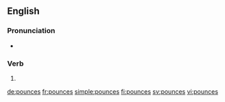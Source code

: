 ==English==

===Pronunciation===
* {{IPA|/ˈpaʊnsɪz/|lang=en}}

===Verb===
{{head|en|verb form}}

# {{en-third-person singular of|pounce}}

[[de:pounces]]
[[fr:pounces]]
[[simple:pounces]]
[[fi:pounces]]
[[sv:pounces]]
[[vi:pounces]]